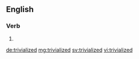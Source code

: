 ==English==

===Verb===
{{head|en}}

# {{en-past of|trivialize}}

[[de:trivialized]]
[[mg:trivialized]]
[[sv:trivialized]]
[[vi:trivialized]]